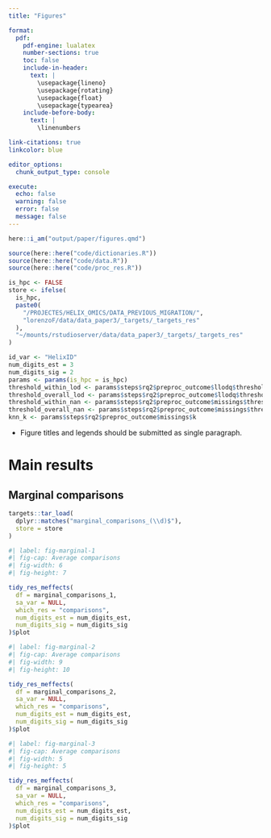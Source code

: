 ```yaml
---
title: "Figures"

format:
  pdf:
    pdf-engine: lualatex
    number-sections: true
    toc: false
    include-in-header:
      text: |
        \usepackage{lineno}
        \usepackage{rotating}
        \usepackage{float}
        \usepackage{typearea}
    include-before-body:
      text: |
        \linenumbers

link-citations: true
linkcolor: blue

editor_options: 
  chunk_output_type: console

execute:
  echo: false
  warning: false
  error: false
  message: false
---
```


```r
here::i_am("output/paper/figures.qmd")
```

```r
source(here::here("code/dictionaries.R"))
source(here::here("code/data.R"))
source(here::here("code/proc_res.R"))

is_hpc <- FALSE
store <- ifelse(
  is_hpc, 
  paste0(
    "/PROJECTES/HELIX_OMICS/DATA_PREVIOUS_MIGRATION/",
    "lorenzoF/data/data_paper3/_targets/_targets_res"
  ), 
  "~/mounts/rstudioserver/data/data_paper3/_targets/_targets_res"
)

id_var <- "HelixID"
num_digits_est = 3
num_digits_sig = 2
params <- params(is_hpc = is_hpc)
threshold_within_lod <- params$steps$rq2$preproc_outcome$llodq$threshold_within
threshold_overall_lod <- params$steps$rq2$preproc_outcome$llodq$threshold_overall
threshold_within_nan <- params$steps$rq2$preproc_outcome$missings$threshold_within
threshold_overall_nan <- params$steps$rq2$preproc_outcome$missings$threshold_overall
knn_k <- params$steps$rq2$preproc_outcome$missings$k
```

- Figure titles and legends should be submitted as single paragraph.

# Main results

## Marginal comparisons

```r
targets::tar_load(
  dplyr::matches("marginal_comparisons_(\\d)$"),
  store = store
)
```

```r
#| label: fig-marginal-1
#| fig-cap: Average comparisons
#| fig-width: 6
#| fig-height: 7

tidy_res_meffects(
  df = marginal_comparisons_1,
  sa_var = NULL,
  which_res = "comparisons",
  num_digits_est = num_digits_est,
  num_digits_sig = num_digits_sig
)$plot
```

```r
#| label: fig-marginal-2
#| fig-cap: Average comparisons
#| fig-width: 9
#| fig-height: 10

tidy_res_meffects(
  df = marginal_comparisons_2,
  sa_var = NULL,
  which_res = "comparisons",
  num_digits_est = num_digits_est,
  num_digits_sig = num_digits_sig
)$plot
```

```r
#| label: fig-marginal-3
#| fig-cap: Average comparisons
#| fig-width: 5
#| fig-height: 5

tidy_res_meffects(
  df = marginal_comparisons_3,
  sa_var = NULL,
  which_res = "comparisons",
  num_digits_est = num_digits_est,
  num_digits_sig = num_digits_sig
)$plot
```
